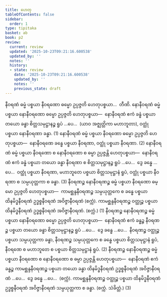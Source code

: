 ```yaml
---
title: ဟေတု
tableOfContents: false
sidebar:
  order: 1
type: tipitaka
basket: ab
book: p2
review:
  current: review
  updated: '2025-10-23T09:21:16.600538'
  updated_by: ''
  notes: ''
  history:
  - state: review
    date: '2025-10-23T09:21:16.600538'
    updated_by: ''
    notes: ''
    previous_state: draft
---
```



<ReviewStatus review={frontmatter.review} showDetails={true} />

<HypothesisAnnotation frontmatter={frontmatter} />

<DynamicBreadcrumb />

<Division number="13" book="p2" e="ch" v="38" p="213">

<Paragraph number="1916" book="p2">
နီဝရဏံ ဓမ္မံ ပစ္စယာ နီဝရဏော ဓမ္မော ဥပ္ပဇ္ဇတိ ဟေတုပစ္စယာ…  တီဏိ.
</Paragraph>

<Paragraph number="1917" book="p2">
နောနီဝရဏံ ဓမ္မံ ပစ္စယာ နောနီဝရဏော ဓမ္မော ဥပ္ပဇ္ဇတိ ဟေတုပစ္စယာ—  နောနီဝရဏံ ဧကံ ခန္ဓံ ပစ္စယာ တယော ခန္ဓာ စိတ္တသမုဋ္ဌာနဉ္စ ရူပံ …ပေ…  (ယာဝ အဇ္ဈတ္တိကာ မဟာဘူတာ), ဝတ္ထုံ ပစ္စယာ နောနီဝရဏာ ခန္ဓာ. (1)
</Paragraph>

<Paragraph number="1918" book="p2">
နောနီဝရဏံ ဓမ္မံ ပစ္စယာ နီဝရဏော ဓမ္မော ဥပ္ပဇ္ဇတိ ဟေတုပစ္စယာ—  နောနီဝရဏေ ခန္ဓေ ပစ္စယာ နီဝရဏာ, ဝတ္ထုံ ပစ္စယာ နီဝရဏာ. (2)
</Paragraph>

<Paragraph number="1919" book="p2">
နောနီဝရဏံ ဓမ္မံ ပစ္စယာ နီဝရဏော စ နောနီဝရဏော စ ဓမ္မာ ဥပ္ပဇ္ဇန္တိ ဟေတုပစ္စယာ—  နောနီဝရဏံ ဧကံ ခန္ဓံ ပစ္စယာ တယော ခန္ဓာ နီဝရဏာ စ စိတ္တသမုဋ္ဌာနဉ္စ ရူပံ …ပေ…  ဒွေ ခန္ဓေ …ပေ…  ဝတ္ထုံ ပစ္စယာ နီဝရဏာ, မဟာဘူတေ ပစ္စယာ စိတ္တသမုဋ္ဌာနံ ရူပံ, ဝတ္ထုံ ပစ္စယာ နီဝရဏာ စ သမ္ပယုတ္တကာ စ ခန္ဓာ. (3)
</Paragraph>

</Division>
<Division number="14" book="p2" e="ch" v="38" p="213">

<Paragraph number="1920" book="p2">
နီဝရဏဉ္စ နောနီဝရဏဉ္စ ဓမ္မံ ပစ္စယာ နီဝရဏော ဓမ္မော ဥပ္ပဇ္ဇတိ ဟေတုပစ္စယာ—  ကာမစ္ဆန္ဒနီဝရဏဉ္စ သမ္ပယုတ္တကေ စ ခန္ဓေ ပစ္စယာ ထိနမိဒ္ဓနီဝရဏံ ဥဒ္ဓစ္စနီဝရဏံ အဝိဇ္ဇာနီဝရဏံ (စက္ကံ). ကာမစ္ဆန္ဒနီဝရဏဉ္စ ဝတ္ထုဉ္စ ပစ္စယာ ထိနမိဒ္ဓနီဝရဏံ ဥဒ္ဓစ္စနီဝရဏံ အဝိဇ္ဇာနီဝရဏံ. (စက္ကံ.) (1)
</Paragraph>

<Paragraph number="1921" book="p2">
နီဝရဏဉ္စ နောနီဝရဏဉ္စ ဓမ္မံ ပစ္စယာ နောနီဝရဏော ဓမ္မော ဥပ္ပဇ္ဇတိ ဟေတုပစ္စယာ—  နောနီဝရဏံ ဧကံ ခန္ဓဉ္စ နီဝရဏဉ္စ ပစ္စယာ တယော ခန္ဓာ စိတ္တသမုဋ္ဌာနဉ္စ ရူပံ …ပေ…  ဒွေ ခန္ဓေ …ပေ…  နီဝရဏဉ္စ ဝတ္ထုဉ္စ ပစ္စယာ သမ္ပယုတ္တကာ ခန္ဓာ, နီဝရဏဉ္စ သမ္ပယုတ္တကေ စ ခန္ဓေ ပစ္စယာ စိတ္တသမုဋ္ဌာနံ ရူပံ, နီဝရဏေ စ မဟာဘူတေ စ ပစ္စယာ စိတ္တသမုဋ္ဌာနံ ရူပံ. (2)
</Paragraph>

<Paragraph number="1922" book="p2">
နီဝရဏဉ္စ နောနီဝရဏဉ္စ ဓမ္မံ ပစ္စယာ နီဝရဏော စ နောနီဝရဏော စ ဓမ္မာ ဥပ္ပဇ္ဇန္တိ ဟေတုပစ္စယာ—  နောနီဝရဏံ ဧကံ ခန္ဓဉ္စ ကာမစ္ဆန္ဒနီဝရဏဉ္စ ပစ္စယာ တယော ခန္ဓာ ထိနမိဒ္ဓနီဝရဏံ ဥဒ္ဓစ္စနီဝရဏံ အဝိဇ္ဇာနီဝရဏံ …ပေ…  ဒွေ ခန္ဓေ …ပေ…  (စက္ကံ). ကာမစ္ဆန္ဒနီဝရဏဉ္စ ဝတ္ထုဉ္စ ပစ္စယာ ထိနမိဒ္ဓနီဝရဏံ ဥဒ္ဓစ္စနီဝရဏံ အဝိဇ္ဇာနီဝရဏံ သမ္ပယုတ္တကာ စ ခန္ဓာ. (စက္ကံ. သံခိတ္တံ.) (3)
</Paragraph>
</Division>